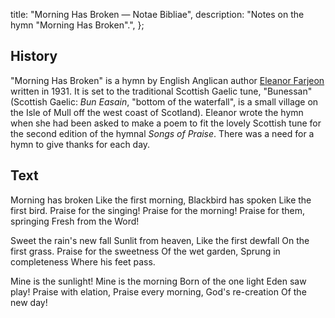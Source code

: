   title: "Morning Has Broken — Notae Bibliae",
  description: "Notes on the hymn \"Morning Has Broken\".",
};

<Initial text="Morning Has Broken" />

## History

"Morning Has Broken" is a hymn by English Anglican author [Eleanor Farjeon](/liturgy/music/composers/eleanor-farjeon) written in 1931. It is set to the traditional Scottish Gaelic tune, "Bunessan" (Scottish Gaelic: *Bun Easain*, "bottom of the waterfall", is a small village on the Isle of Mull off the west coast of Scotland). Eleanor wrote the hymn when she had been asked to make a poem to fit the lovely Scottish tune for the second edition of the hymnal *Songs of Praise*. There was a need for a hymn to give thanks for each day.

## Text

Morning has broken
Like the first morning,
Blackbird has spoken
Like the first bird.
Praise for the singing!
Praise for the morning!
Praise for them, springing
Fresh from the Word!

Sweet the rain's new fall
Sunlit from heaven,
Like the first dewfall
On the first grass.
Praise for the sweetness
Of the wet garden,
Sprung in completeness
Where his feet pass.

Mine is the sunlight!
Mine is the morning
Born of the one light
Eden saw play!
Praise with elation,
Praise every morning,
God's re-creation
Of the new day!
